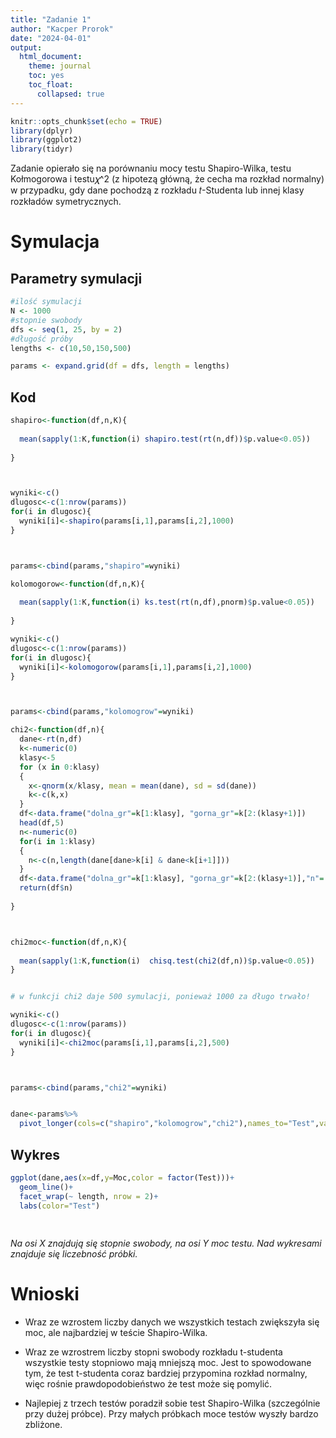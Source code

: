 ---
title: "Zadanie 1"
author: "Kacper Prorok"
date: "2024-04-01"
output: 
  html_document:
    theme: journal
    toc: yes
    toc_float:
      collapsed: true
---

```{r setup, include=FALSE}
knitr::opts_chunk$set(echo = TRUE)
library(dplyr)
library(ggplot2)
library(tidyr)
```


Zadanie opierało się na porównaniu mocy testu Shapiro-Wilka, testu Kołmogorowa i testu𝜒^2
(z hipotezą główną, że cecha ma rozkład normalny) w przypadku, gdy dane pochodzą z rozkładu
𝑡-Studenta lub innej klasy rozkładów symetrycznych.

# Symulacja


## Parametry symulacji 

```{r}
#ilość symulacji
N <- 1000
#stopnie swobody
dfs <- seq(1, 25, by = 2)
#długość próby
lengths <- c(10,50,150,500)

params <- expand.grid(df = dfs, length = lengths)


```


## Kod

```{r}
shapiro<-function(df,n,K){
  
  mean(sapply(1:K,function(i) shapiro.test(rt(n,df))$p.value<0.05))
  
}



wyniki<-c()
dlugosc<-c(1:nrow(params))
for(i in dlugosc){
  wyniki[i]<-shapiro(params[i,1],params[i,2],1000)
}



params<-cbind(params,"shapiro"=wyniki)


```


```{r}


kolomogorow<-function(df,n,K){
  
  mean(sapply(1:K,function(i) ks.test(rt(n,df),pnorm)$p.value<0.05))
  
}

wyniki<-c()
dlugosc<-c(1:nrow(params))
for(i in dlugosc){
  wyniki[i]<-kolomogorow(params[i,1],params[i,2],1000)
}



params<-cbind(params,"kolomogrow"=wyniki)


```


```{r message=FALSE, warning=FALSE}


chi2<-function(df,n){
  dane<-rt(n,df)
  k<-numeric(0)
  klasy<-5
  for (x in 0:klasy)
  {
    x<-qnorm(x/klasy, mean = mean(dane), sd = sd(dane))
    k<-c(k,x)
  }
  df<-data.frame("dolna_gr"=k[1:klasy], "gorna_gr"=k[2:(klasy+1)])
  head(df,5)
  n<-numeric(0)
  for(i in 1:klasy)
  {
    n<-c(n,length(dane[dane>k[i] & dane<k[i+1]])) 
  }
  df<-data.frame("dolna_gr"=k[1:klasy], "gorna_gr"=k[2:(klasy+1)],"n"= n[1:klasy])
  return(df$n)
  
}



chi2moc<-function(df,n,K){
  
  mean(sapply(1:K,function(i)  chisq.test(chi2(df,n))$p.value<0.05))
}


# w funkcji chi2 daje 500 symulacji, ponieważ 1000 za długo trwało!

wyniki<-c()
dlugosc<-c(1:nrow(params))
for(i in dlugosc){
  wyniki[i]<-chi2moc(params[i,1],params[i,2],500)
}



params<-cbind(params,"chi2"=wyniki)


dane<-params%>%
  pivot_longer(cols=c("shapiro","kolomogrow","chi2"),names_to="Test",values_to="Moc")

```

## Wykres

```{r}

ggplot(dane,aes(x=df,y=Moc,color = factor(Test)))+
  geom_line()+
  facet_wrap(~ length, nrow = 2)+
  labs(color="Test")
  
    

```

*Na osi X znajdują się stopnie swobody, na osi Y moc testu. Nad wykresami znajduje się liczebność próbki.*


# Wnioski

- Wraz ze wzrostem liczby danych we wszystkich testach zwiększyła się moc, ale najbardziej w teście Shapiro-Wilka.

- Wraz ze wzrostrem liczby stopni swobody rozkładu t-studenta wszystkie testy stopniowo mają mniejszą moc. Jest to spowodowane tym, że test t-studenta coraz bardziej przypomina rozkład normalny, więc rośnie prawdopodobieństwo że test może się pomylić.

- Najlepiej z trzech testów poradził sobie test Shapiro-Wilka (szczególnie przy dużej próbce). Przy małych próbkach moce testów wyszły bardzo zbliżone.